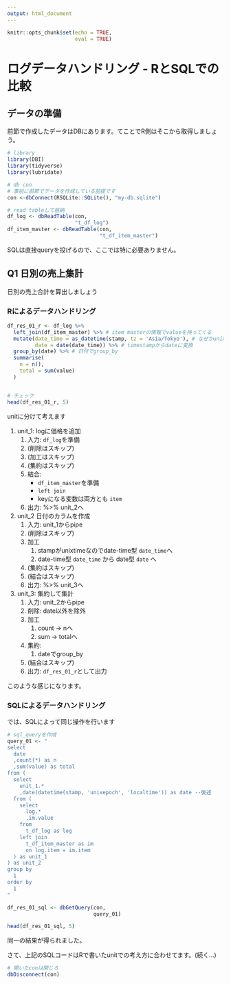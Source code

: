 ```yaml
---
output: html_document
---
```


```r
knitr::opts_chunk$set(echo = TRUE,
                      eval = TRUE)
```

# ログデータハンドリング - RとSQLでの比較


## データの準備

前節で作成したデータはDBにあります。てことでR側はそこから取得しましょう。

```r
# library
library(DBI)
library(tidyverse)
library(lubridate)

# db con
# 事前に前節でデータを作成している前提です
con <-dbConnect(RSQLite::SQLite(), "my-db.sqlite")

# read tableして格納
df_log <- dbReadTable(con,
                      "t_df_log")
df_item_master <- dbReadTable(con,
                              "t_df_item_master")

```

SQLは直接queryを投げるので、ここでは特に必要ありません。


## Q1 日別の売上集計

日別の売上合計を算出しましょう

### Rによるデータハンドリング

```r
df_res_01_r <- df_log %>% 
  left_join(df_item_master) %>% # item masterの情報でvalueを持ってくる
  mutate(date_time = as_datetime(stamp, tz = 'Asia/Tokyo'), # なぜかunixtimeになってた…
         date = date(date_time)) %>% # timestampからdateに変換
  group_by(date) %>% # 日付でgroup_by
  summarise(
    n = n(),
    total = sum(value)
  )


# チェック
head(df_res_01_r, 5)
```

unitに分けて考えます

1. unit_1: logに価格を追加
    1. 入力: `df_log`を準備
    1. (削除はスキップ)
    1. (加工はスキップ)
    1. (集約はスキップ)
    1. 結合:
        - `df_item_master`を準備
        - `left join`
        - keyになる変数は両方とも `item` 
    1. 出力: %>% unit_2へ
1. unit_2 日付のカラムを作成
    1. 入力: unit_1からpipe
    1. (削除はスキップ)
    1. 加工
        1. stampがunixtimeなのでdate-time型 `date_time`へ
        1. date-time型 `date_time` から date型 `date` へ
    1. (集約はスキップ)
    1. (結合はスキップ)
    1. 出力: %>% unit_3へ
1. unit_3: 集約して集計
    1. 入力: unit_2からpipe
    1. 削除: date以外を除外
    1. 加工
        1. count -> nへ
        1. sum -> totalへ
    1. 集約:
        1. dateでgroup_by
    1. (結合はスキップ)
    1. 出力: `df_res_01_r`として出力

このような感じになります。

### SQLによるデータハンドリング

では、SQLによって同じ操作を行います

```r
# sql_queryを作成
query_01 <- "
select
  date
  ,count(*) as n
  ,sum(value) as total
from (
  select
    unit_1.*
    ,date(datetime(stamp, 'unixepoch', 'localtime')) as date --後述
  from (
    select
      log.*
      ,im.value
    from
      t_df_log as log
    left join
      t_df_item_master as im
      on log.item = im.item
  ) as unit_1
) as unit_2
group by
  1
order by
  1
"

df_res_01_sql <- dbGetQuery(con,
                            query_01)

head(df_res_01_sql, 5)
```

同一の結果が得られました。

さて、上記のSQLコードはRで書いたunitでの考え方に合わせてます。(続く…)




```r
# 開いたconは閉じろ
dbDisconnect(con)

```


